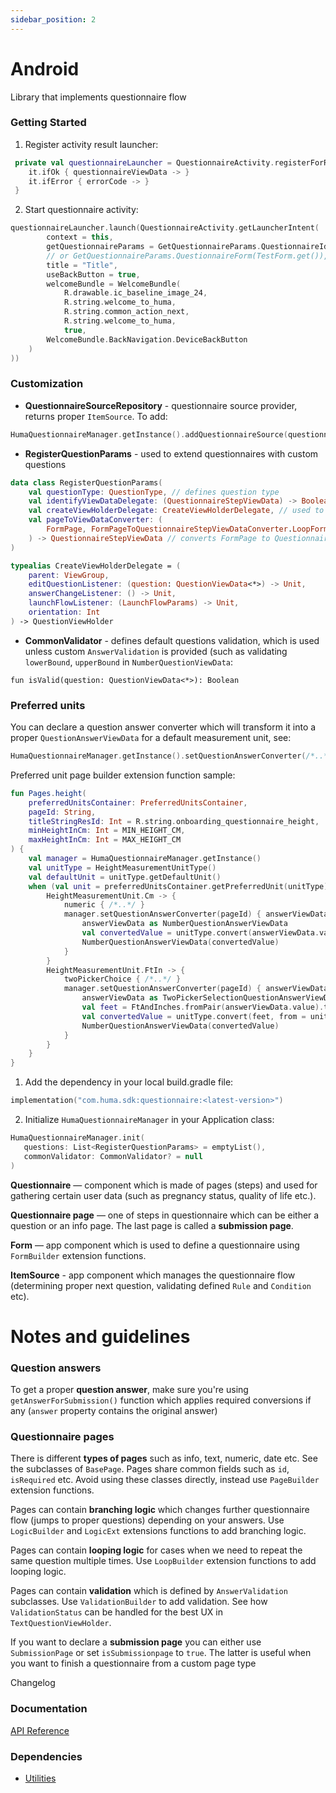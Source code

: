 ```yaml
---
sidebar_position: 2
---
```




# Android
Library that implements questionnaire flow

### Getting Started
<Tabs>
<TabItem value="example" label="Example" default>

1. Register activity result launcher:
```kotlin
 private val questionnaireLauncher = QuestionnaireActivity.registerForResult(this) { 
    it.ifOk { questionnaireViewData -> }
    it.ifError { errorCode -> }
 }
```
2. Start questionnaire activity:
```kotlin
questionnaireLauncher.launch(QuestionnaireActivity.getLauncherIntent(
        context = this,
        getQuestionnaireParams = GetQuestionnaireParams.QuestionnaireId("id"), // will use QuestionnaireSourceRepository
        // or GetQuestionnaireParams.QuestionnaireForm(TestForm.get()),
        title = "Title",
        useBackButton = true,
        welcomeBundle = WelcomeBundle(
            R.drawable.ic_baseline_image_24,
            R.string.welcome_to_huma,
            R.string.common_action_next,
            R.string.welcome_to_huma,
            true,
        WelcomeBundle.BackNavigation.DeviceBackButton
    )
))
```

### Customization

* **QuestionnaireSourceRepository** - questionnaire source provider, returns proper `ItemSource`. To add:
```kotlin
HumaQuestionnaireManager.getInstance().addQuestionnaireSource(questionnaireId: String, source: ItemSource)
```
* **RegisterQuestionParams** - used to extend questionnaires with custom questions
```kotlin
data class RegisterQuestionParams(
    val questionType: QuestionType, // defines question type
    val identifyViewDataDelegate: (QuestionnaireStepViewData) -> Boolean, // determines whether view data belongs is of this question type
    val createViewHolderDelegate: CreateViewHolderDelegate, // used to create a view holder
    val pageToViewDataConverter: (
        FormPage, FormPageToQuestionnaireStepViewDataConverter.LoopFormData?
    ) -> QuestionnaireStepViewData // converts FormPage to QuestionnaireStepViewData
)

typealias CreateViewHolderDelegate = (
    parent: ViewGroup,
    editQuestionListener: (question: QuestionViewData<*>) -> Unit,
    answerChangeListener: () -> Unit,
    launchFlowListener: (LaunchFlowParams) -> Unit,
    orientation: Int
) -> QuestionViewHolder
```
* **CommonValidator** - defines default questions validation, which is used unless custom `AnswerValidation` is provided (such as validating `lowerBound`, `upperBound` in `NumberQuestionViewData`: 

`fun isValid(question: QuestionViewData<*>): Boolean`

### Preferred units

You can declare a question answer converter which will transform it into a proper `QuestionAnswerViewData` for a default measurement unit, see:  
```kotlin
HumaQuestionnaireManager.getInstance().setQuestionAnswerConverter(/*..*/)`
```

Preferred unit page builder extension function sample:

```kotlin
fun Pages.height(
    preferredUnitsContainer: PreferredUnitsContainer,
    pageId: String,
    titleStringResId: Int = R.string.onboarding_questionnaire_height,
    minHeightInCm: Int = MIN_HEIGHT_CM,
    maxHeightInCm: Int = MAX_HEIGHT_CM
) {
    val manager = HumaQuestionnaireManager.getInstance()
    val unitType = HeightMeasurementUnitType()
    val defaultUnit = unitType.getDefaultUnit()
    when (val unit = preferredUnitsContainer.getPreferredUnit(unitType)) {
        HeightMeasurementUnit.Cm -> {
            numeric { /*..*/ }
            manager.setQuestionAnswerConverter(pageId) { answerViewData ->
                answerViewData as NumberQuestionAnswerViewData
                val convertedValue = unitType.convert(answerViewData.value, from = unit, to = defaultUnit)
                NumberQuestionAnswerViewData(convertedValue)
            }
        }
        HeightMeasurementUnit.FtIn -> {
            twoPickerChoice { /*..*/ }
            manager.setQuestionAnswerConverter(pageId) { answerViewData ->
                answerViewData as TwoPickerSelectionQuestionAnswerViewData
                val feet = FtAndInches.fromPair(answerViewData.value).toFeet()
                val convertedValue = unitType.convert(feet, from = unit, to = defaultUnit)
                NumberQuestionAnswerViewData(convertedValue)
            }
        }
    }
}
```

</TabItem>
<TabItem value="installing" label="Installing">

1. Add the dependency in your local build.gradle file:
```kotlin
implementation("com.huma.sdk:questionnaire:<latest-version>")
```
2. Initialize `HumaQuestionnaireManager` in your Application class:
```kotlin
HumaQuestionnaireManager.init(
   questions: List<RegisterQuestionParams> = emptyList(),
   commonValidator: CommonValidator? = null
)
```

</TabItem>
<TabItem value="readme" label="Readme" default>

**Questionnaire** — component which is made of pages (steps) and used for gathering certain user data (such as pregnancy status, quality of life etc.). 

**Questionnaire page** — one of steps in questionnaire which can be either a question or an info page. The last page is called a **submission page**. 

**Form** — app component which is used to define a questionnaire using `FormBuilder` extension functions.

**ItemSource** - app component which manages the questionnaire flow (determining proper next question, validating defined `Rule` and `Condition` etc).

# Notes and guidelines

### Question answers

To get a proper **question answer**, make sure you're using `getAnswerForSubmission()` function which applies required conversions if any (`answer` property contains the original answer)

### Questionnaire pages

There is different **types of pages** such as info, text, numeric, date etc. See the subclasses of `BasePage`. Pages share common fields such as `id`, `isRequired` etc. Avoid using these classes directly, instead use `PageBuilder` extension functions.

Pages can contain **branching logic** which changes further questionnaire flow (jumps to proper questions) depending on your answers. Use `LogicBuilder` and `LogicExt` extensions functions to add branching logic. 

Pages can contain **looping logic** for cases when we need to repeat the same question multiple times. Use `LoopBuilder` extension functions to add looping logic.

Pages can contain **validation** which is defined by `AnswerValidation` subclasses. Use `ValidationBuilder` to add validation. See how `ValidationStatus` can be handled for the best UX in `TextQuestionViewHolder`.


If you want to declare a **submission page** you can either use `SubmissionPage` or set `isSubmissionpage` to `true`. The latter is useful when you want to finish a questionnaire from a custom page type

</TabItem>
<TabItem value="changelog" label="Changelog">
Changelog
</TabItem>
</Tabs>

 ### Documentation
[API Reference](https://github.com/huma-engineering/huma-web-sdk/releases)

 ### Dependencies
- [Utilities](../Utilities/Android)
